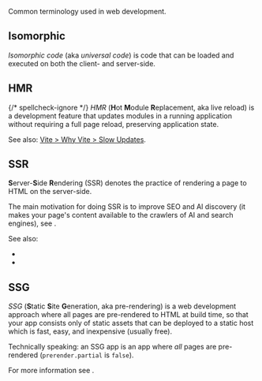 
Common terminology used in web development.


## Isomorphic

*Isomorphic code* (aka *universal code*) is code that can be loaded and executed on both the client- and server-side.


## HMR

{/* spellcheck-ignore */}
*HMR* (**H**ot **M**odule **R**eplacement, aka live reload) is a development feature that updates modules in a running application without requiring a full page reload, preserving application state.

See also: [Vite > Why Vite > Slow Updates](https://vite.dev/guide/why.html#slow-updates).


## SSR

**S**erver-**S**ide **R**endering (SSR) denotes the practice of rendering a page to HTML on the server-side.

The main motivation for doing SSR is to improve SEO and AI discovery (it makes your page's content available to the crawlers of AI and search engines), see <Link href="/SSR-vs-SPA" />.

See also:

- <Link href="/pre-rendering" />
- <Link href="/SSR-vs-SPA" />


## SSG

*SSG* (**S**tatic **S**ite **G**eneration, aka pre-rendering) is a web development approach where all pages are pre-rendered to HTML at build time, so that your app consists only of static assets that can be deployed to a static host which is fast, easy, and inexpensive (usually free).

Technically speaking: an SSG app is an app where *all* pages are pre-rendered (<Link href="/prerender#partial">`prerender.partial`</Link> is `false`).

For more information see <Link href="/pre-rendering" />.

